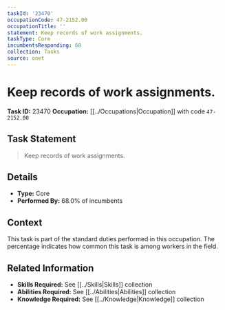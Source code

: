 ```yaml
---
taskId: '23470'
occupationCode: 47-2152.00
occupationTitle: ''
statement: Keep records of work assignments.
taskType: Core
incumbentsResponding: 68
collection: Tasks
source: onet
---
```

# Keep records of work assignments.

**Task ID:** 23470
**Occupation:** [[../Occupations|Occupation]] with code `47-2152.00`

## Task Statement

> Keep records of work assignments.

## Details

- **Type:** Core
- **Performed By:** 68.0% of incumbents

## Context

This task is part of the standard duties performed in this occupation. The percentage indicates how common this task is among workers in the field.

## Related Information

- **Skills Required:** See [[../Skills|Skills]] collection
- **Abilities Required:** See [[../Abilities|Abilities]] collection
- **Knowledge Required:** See [[../Knowledge|Knowledge]] collection
